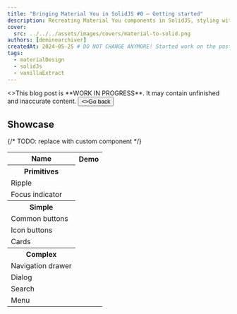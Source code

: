 ```yaml
---
title: "Bringing Material You in SolidJS #0 — Getting started"
description: Recreating Material You components in SolidJS, styling with Vanilla Extract.
cover:
  src: ../../../assets/images/covers/material-to-solid.png
authors: [deminearchiver]
createdAt: 2024-05-25 # DO NOT CHANGE ANYMORE! Started work on the post 2024-05-25
tags:
  - materialDesign
  - solidJs
  - vanillaExtract
---
```






<Aside variant="caution">
  <>This blog post is **WORK IN PROGRESS**. It may contain unfinished and inaccurate content.</>
  <Button
    slot="action"
    variant="error"
    class="not-content"
    href="/blog"
    data-navigate-back>
      <ArrowBackIcon slot="leading" width={18} height={18} />
      <>Go back</>
  </Button>
</Aside>

## Showcase

{/* TODO: replace with custom component */}

<table>
  <tr>
    <th>Name</th>
    <th>Demo</th>
  </tr>
  <tr>
    <th colSpan={2}>Primitives</th>
  </tr>
  <tr>
    <td><DragClickIcon width={24} height={24} />Ripple</td>
  </tr>
  <tr>
    <td><HighlightKeyboardFocusIcon width={24} height={24} />Focus indicator</td>
  </tr>
  <tr>
    <th colSpan={2}>Simple</th>
  </tr>
  <tr>
    <td><ButtonsAltIcon width={24} height={24} />Common buttons</td>
  </tr>
  <tr>
    <td><PlayCircleIcon width={24} height={24} />Icon buttons</td>
  </tr>
  <tr>
    <td><RectangleIcon width={24} height={24} />Cards</td>
  </tr>
  <tr>
    <th colSpan={2}>Complex</th>
  </tr>
  <tr>
    <td>Navigation drawer</td>
  </tr>
  <tr>
    <td>Dialog</td>
  </tr>
  <tr>
    <td><SearchIcon width={24} height={24} />Search</td>
  </tr>
  <tr>
    <td><MenuIcon width={24} height={24} />Menu</td>
  </tr>
</table>
